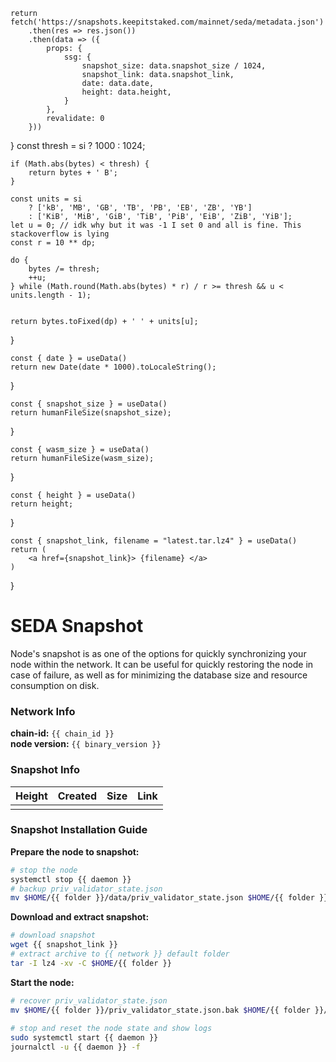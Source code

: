 
    return fetch('https://snapshots.keepitstaked.com/mainnet/seda/metadata.json')
        .then(res => res.json())
        .then(data => ({
            props: {
                ssg: {
                    snapshot_size: data.snapshot_size / 1024,
                    snapshot_link: data.snapshot_link,
                    date: data.date,
                    height: data.height,
                }
            },
            revalidate: 0
        }))
}
    const thresh = si ? 1000 : 1024;

    if (Math.abs(bytes) < thresh) {
        return bytes + ' B';
    }

    const units = si
        ? ['kB', 'MB', 'GB', 'TB', 'PB', 'EB', 'ZB', 'YB']
        : ['KiB', 'MiB', 'GiB', 'TiB', 'PiB', 'EiB', 'ZiB', 'YiB'];
    let u = 0; // idk why but it was -1 I set 0 and all is fine. This stackoverflow is lying 
    const r = 10 ** dp;

    do {
        bytes /= thresh;
        ++u;
    } while (Math.round(Math.abs(bytes) * r) / r >= thresh && u < units.length - 1);


    return bytes.toFixed(dp) + ' ' + units[u];
}

    const { date } = useData()
    return new Date(date * 1000).toLocaleString();
}

    const { snapshot_size } = useData()
    return humanFileSize(snapshot_size);
}

    const { wasm_size } = useData()
    return humanFileSize(wasm_size);
}

    const { height } = useData()
    return height;
}

    const { snapshot_link, filename = "latest.tar.lz4" } = useData()
    return (
        <a href={snapshot_link}> {filename} </a>
    )
}


# SEDA Snapshot

Node's snapshot is as one of the options for quickly synchronizing your node within the network. It can be useful for quickly restoring the node in case of failure, as well as for minimizing the database size and resource consumption on disk.

### Network Info 
**chain-id:** `{{ chain_id }}` <br/>
**node version:** `{{ binary_version }}`

### Snapshot Info 
| Height        | Created             | Size             | Link             |
| :-----        | :----               | :----            | :----            | 
| <Height />    |    <CreationDate /> | <SnapshotSize /> | <DownloadLink />

### Snapshot Installation Guide

**Prepare the node to snapshot:**
```bash copy
# stop the node
systemctl stop {{ daemon }}
# backup priv_validator_state.json
mv $HOME/{{ folder }}/data/priv_validator_state.json $HOME/{{ folder }}/priv_validator_state.json.bak
```

**Download and extract snapshot:**
```bash copy
# download snapshot
wget {{ snapshot_link }}
# extract archive to {{ network }} default folder
tar -I lz4 -xv -C $HOME/{{ folder }}
```

**Start the node:**
```bash copy 
# recover priv_validator_state.json
mv $HOME/{{ folder }}/priv_validator_state.json.bak $HOME/{{ folder }}/data/priv_validator_state.json
 
# stop and reset the node state and show logs
sudo systemctl start {{ daemon }}
journalctl -u {{ daemon }} -f 
```
